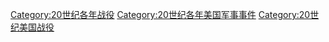 [[Category:20世纪各年战役|Category:20世纪各年战役]]
[[Category:20世纪各年美国军事事件|Category:20世纪各年美国军事事件]]
[[Category:20世纪美国战役|Category:20世纪美国战役]]